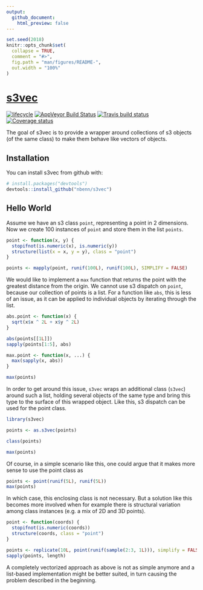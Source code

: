 ```yaml
---
output:
  github_document:
    html_preview: false
---
```


<!-- README.md is generated from README.Rmd. Please edit that file -->
<!-- build with rmarkdown::render("README.Rmd") -->

```r
set.seed(2018)
knitr::opts_chunk$set(
  collapse = TRUE,
  comment = "#>",
  fig.path = "man/figures/README-",
  out.width = "100%"
)
```
# [s3vec](https://nbenn.github.io/s3vec)

[![lifecycle](https://img.shields.io/badge/lifecycle-experimental-orange.svg)](https://img.shields.io/badge/lifecycle-experimental-orange.svg)
[![AppVeyor Build Status](https://ci.appveyor.com/api/projects/status/github/nbenn/s3vec?branch=master&svg=true)](https://ci.appveyor.com/project/nbenn/s3vec)
[![Travis build status](https://travis-ci.org/nbenn/s3vec.svg?branch=master)](https://travis-ci.org/nbenn/s3vec)
[![Coverage status](https://codecov.io/gh/nbenn/s3vec/branch/master/graph/badge.svg)](https://codecov.io/github/nbenn/s3vec?branch=master)

The goal of s3vec is to provide a wrapper around collections of s3 objects (of the same class) to make them behave like vectors of objects.

## Installation

You can install s3vec from github with:

```r
# install.packages("devtools")
devtools::install_github("nbenn/s3vec")
```

## Hello World

Assume we have an s3 class `point`, representing a point in 2 dimensions. Now we create 100 instances of `point` and store them in the list `points`.

```r
point <- function(x, y) {
  stopifnot(is.numeric(x), is.numeric(y))
  structure(list(x = x, y = y), class = "point")
}

points <- mapply(point, runif(100L), runif(100L), SIMPLIFY = FALSE)
```

We would like to implement a `max` function that returns the point with the greatest distance from the origin. We cannot use s3 dispatch on `point`, because our collection of points is a list. For a function like `abs`, this is less of an issue, as it can be applied to individual objects by iterating through the list. 

```r
abs.point <- function(x) {
  sqrt(x$x ^ 2L + x$y ^ 2L)
}

abs(points[[1L]])
sapply(points[1:5], abs)

max.point <- function(x, ...) {
  max(sapply(x, abs))
}

max(points)
```

In order to get around this issue, `s3vec` wraps an additional class (`s3vec`) around such a list, holding several objects of the same type and bring this type to the surface of this wrapped object. Like this, s3 dispatch can be used for the point class.

```r
library(s3vec)

points <- as.s3vec(points)

class(points)

max(points)
```

Of course, in a simple scenario like this, one could argue that it makes more sense to use the point class as

```r
points <- point(runif(5L), runif(5L))
max(points)
```

In which case, this enclosing class is not necessary. But a solution like this becomes more involved when for example there is structural variation among class instances (e.g. a mix of 2D and 3D points).

```r
point <- function(coords) {
  stopifnot(is.numeric(coords))
  structure(coords, class = "point")
}

points <- replicate(10L, point(runif(sample(2:3, 1L))), simplify = FALSE)
sapply(points, length)
```

A completely vectorized approach as above is not as simple anymore and a list-based implementation might be better suited, in turn causing the problem described in the beginning.
